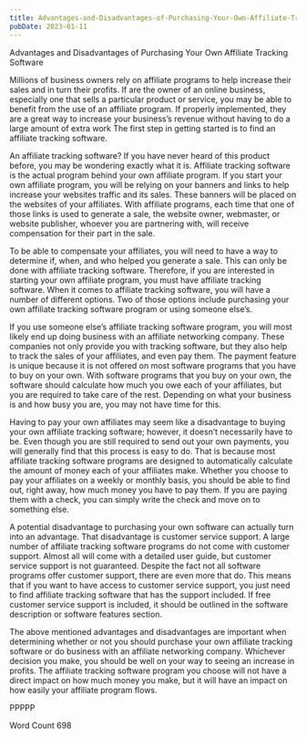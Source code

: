 ```yaml
---
title: Advantages-and-Disadvantages-of-Purchasing-Your-Own-Affiliate-Tracking-Software
pubDate: 2023-01-11
---
```


Advantages and Disadvantages of Purchasing Your Own Affiliate Tracking Software

Millions of business owners rely on affiliate programs to help increase their sales and in turn their profits. If are the owner of an online business, especially one that sells a particular product or service, you may be able to benefit from the use of an affiliate program. If properly implemented, they are a great way to increase your business’s revenue without having to do a large amount of extra work  The first step in getting started is to find an affiliate tracking software.

An affiliate tracking software?  If you have never heard of this product before, you may be wondering exactly what it is.  Affiliate tracking software is the actual program behind your own affiliate program. If you start your own affiliate program, you will be relying on your banners and links to help increase your websites traffic and its sales.  These banners will be placed on the websites of your affiliates. With affiliate programs, each time that one of those links is used to generate a sale, the website owner, webmaster, or website publisher, whoever you are partnering with, will receive compensation for their part in the sale.  

To be able to compensate your affiliates, you will need to have a way to determine if, when, and who helped you generate a sale. This can only be done with affiliate tracking software. Therefore, if you are interested in starting your own affiliate program, you must have affiliate tracking software. When it comes to affiliate tracking software, you will have a number of different options.  Two of those options include purchasing your own affiliate tracking software program or using someone else’s. 

If you use someone else’s affiliate tracking software program, you will most likely end up doing business with an affiliate networking company. These companies not only provide you with tracking software, but they also help to track the sales of your affiliates, and even pay them. The payment feature is unique because it is not offered on most software programs that you have to buy on your own. With software programs that you buy on your own, the software should calculate how much you owe each of your affiliates, but you are required to take care of the rest.  Depending on what your business is and how busy you are, you may not have time for this.

Having to pay your own affiliates may seem like a disadvantage to buying your own affiliate tracking software; however, it doesn’t necessarily have to be. Even though you are still required to send out your own payments, you will generally find that this process is easy to do. That is because most affiliate tracking software programs are designed to automatically calculate the amount of money each of your affiliates make. Whether you choose to pay your affiliates on a weekly or monthly basis, you should be able to find out, right away, how much money you have to pay them.  If you are paying them with a check, you can simply write the check and move on to something else. 

A potential disadvantage to purchasing your own software can actually turn into an advantage. That disadvantage is customer service support.  A large number of affiliate tracking software programs do not come with customer support.  Almost all will come with a detailed user guide, but customer service support is not guaranteed.  Despite the fact not all software programs offer customer support, there are even more that do. This means that if you want to have access to customer service support, you just need to find affiliate tracking software that has the support included.  If free customer service support is included, it should be outlined in the software description or software features section.

The above mentioned advantages and disadvantages are important when determining whether or not you should purchase your own affiliate tracking software or do business with an affiliate networking company. Whichever decision you make, you should be well on your way to seeing an increase in profits. The affiliate tracking software program you choose will not have a direct impact on how much money you make, but it will have an impact on how easily your affiliate program flows.

PPPPP

Word Count 698